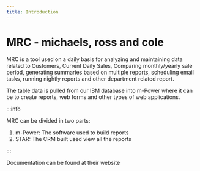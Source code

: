 ```yaml
---
title: Introduction
---
```


# MRC - michaels, ross and cole

MRC is a tool used on a daily basis for analyzing and maintaining data related to Customers, Current Daily Sales, Comparing monthly/yearly sale period, generating summaries based on multiple reports, scheduling email tasks, running nightly reports and other department related report. 

The table data is pulled from our IBM database into m-Power where it can be to create reports, web forms and other types of web applications. 

:::info

MRC can be divided in two parts:

1. m-Power: The software used to build reports
2. STAR: The CRM built used view all the reports

:::

Documentation can be found at their <Link to="https://www.mrc-productivity.com/mrcjava/docs">website</Link>

